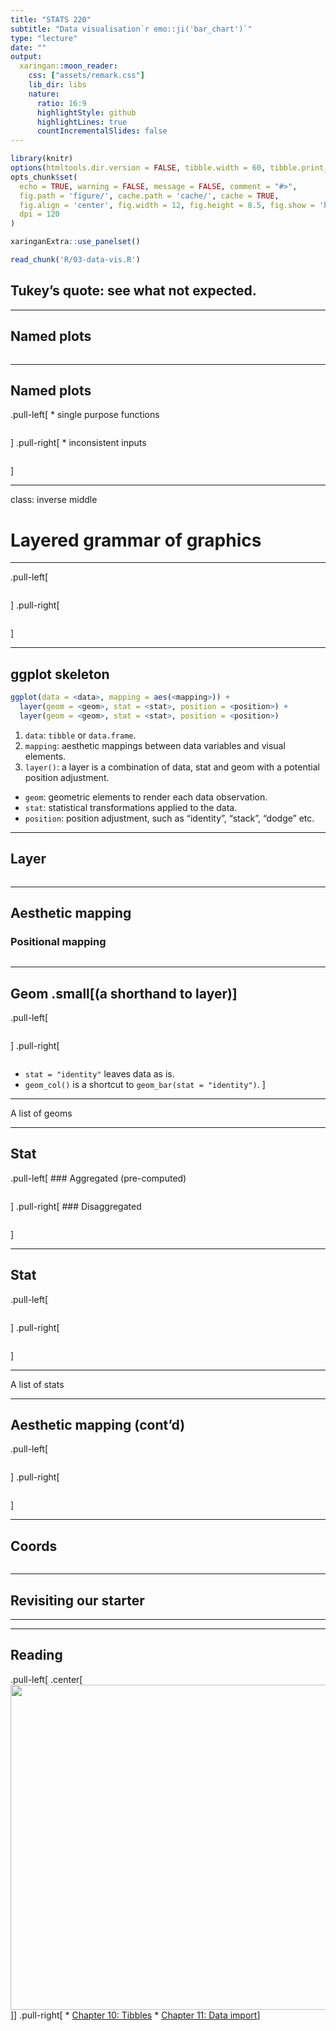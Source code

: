 ```yaml
---
title: "STATS 220"
subtitle: "Data visualisation`r emo::ji('bar_chart')`"
type: "lecture"
date: ""
output:
  xaringan::moon_reader:
    css: ["assets/remark.css"]
    lib_dir: libs
    nature:
      ratio: 16:9
      highlightStyle: github
      highlightLines: true
      countIncrementalSlides: false
---
```


```r
library(knitr)
options(htmltools.dir.version = FALSE, tibble.width = 60, tibble.print_min = 6)
opts_chunk$set(
  echo = TRUE, warning = FALSE, message = FALSE, comment = "#>",
  fig.path = 'figure/', cache.path = 'cache/', cache = TRUE,
  fig.align = 'center', fig.width = 12, fig.height = 8.5, fig.show = 'hold',
  dpi = 120
)
```

```r
xaringanExtra::use_panelset()
```

```r
read_chunk('R/03-data-vis.R')
```

## Tukey's quote: see what not expected.

---

## Named plots

```r
```

---

## Named plots

.pull-left[
* single purpose functions
```r
```
]
.pull-right[
* inconsistent inputs
```r
```
]

---

class: inverse middle

# Layered grammar of graphics

---

.pull-left[
```r
```
]
.pull-right[
```r
```
]

---

## ggplot skeleton

```r
ggplot(data = <data>, mapping = aes(<mapping>)) +
  layer(geom = <geom>, stat = <stat>, position = <position>) +
  layer(geom = <geom>, stat = <stat>, position = <position>)
```

1. `data`: `tibble` or `data.frame`.
2. `mapping`: aesthetic mappings between data variables and visual elements.
3. `layer()`: a layer is a combination of data, stat and geom with a potential position adjustment.
  * `geom`: geometric elements to render each data observation.
  * `stat`: statistical transformations applied to the data.
  * `position`: position adjustment, such as "identity", "stack", "dodge" etc.

---

## Layer

```r
```

---

## Aesthetic mapping

### Positional mapping

```r
```

---

## Geom .small[(a shorthand to layer)]

.pull-left[
```r
```
]
.pull-right[
```r
```
* `stat = "identity"` leaves data as is.
* `geom_col()` is a shortcut to `geom_bar(stat = "identity")`.
]

---

A list of geoms

---

## Stat

.pull-left[
### Aggregated (pre-computed)
```r
```
]
.pull-right[
### Disaggregated
```r
```
]

---

## Stat

.pull-left[
```r
```
]
.pull-right[
```r
```
]

---

A list of stats

---

## Aesthetic mapping (cont'd)

.pull-left[
```r
```
]
.pull-right[
```r
```
]

---

## Coords

```r
```

---

## Revisiting our starter

---

---

## Reading

.pull-left[
.center[[<img src="https://d33wubrfki0l68.cloudfront.net/b88ef926a004b0fce72b2526b0b5c4413666a4cb/24a30/cover.png" height="520px">](https://r4ds.had.co.nz)]
]
.pull-right[
* [Chapter 10: Tibbles](https://r4ds.had.co.nz/tibbles.html)
* [Chapter 11: Data import](https://r4ds.had.co.nz/data-import.html)
]
